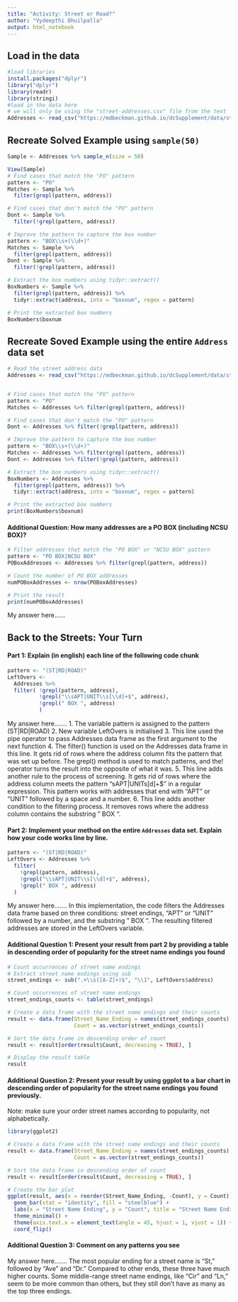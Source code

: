 ```yaml
---
title: "Activity: Street or Road?"
author: "Vydeepthi Dhuilpalla"
output: html_notebook
---
```


## Load in the data

```r
#load libraries 
install.packages("dplyr")                                
library("dplyr")  
library(readr)
library(stringi)
#load in the data here 
# we will only be using the "street-addresses.csv" file from the text
Addresses <- read_csv("https://mdbeckman.github.io/dcSupplement/data/street-addresses.csv")


```

## Recreate Solved Example using `sample(50)`

```r
Sample <- Addresses %>% sample_n(size = 50)

View(Sample)
# Find cases that match the "PO" pattern
pattern <- "PO"
Matches <- Sample %>% 
  filter(grepl(pattern, address))

# Find cases that don't match the "PO" pattern
Dont <- Sample %>% 
  filter(!grepl(pattern, address))

# Improve the pattern to capture the box number
pattern <- "BOX\\s+(\\d+)"
Matches <- Sample %>% 
  filter(grepl(pattern, address))
Dont <- Sample %>% 
  filter(!grepl(pattern, address))

# Extract the box numbers using tidyr::extract()
BoxNumbers <- Sample %>%
  filter(grepl(pattern, address)) %>%
  tidyr::extract(address, into = "boxnum", regex = pattern)

# Print the extracted box numbers
BoxNumbers$boxnum

```

## Recreate Soved Example using the entire `Address` data set

```r
# Read the street address data
Addresses <- read_csv("https://mdbeckman.github.io/dcSupplement/data/street-addresses.csv")


# Find cases that match the "PO" pattern
pattern <- "PO"
Matches <- Addresses %>% filter(grepl(pattern, address))

# Find cases that don't match the "PO" pattern
Dont <- Addresses %>% filter(!grepl(pattern, address))

# Improve the pattern to capture the box number
pattern <- "BOX\\s+(\\d+)"
Matches <- Addresses %>% filter(grepl(pattern, address))
Dont <- Addresses %>% filter(!grepl(pattern, address))

# Extract the box numbers using tidyr::extract()
BoxNumbers <- Addresses %>%
  filter(grepl(pattern, address)) %>%
  tidyr::extract(address, into = "boxnum", regex = pattern)

# Print the extracted box numbers
print(BoxNumbers$boxnum)


```

#### Additional Question: How many addresses are a PO BOX (including NCSU BOX)? 

```r
# Filter addresses that match the "PO BOX" or "NCSU BOX" pattern
pattern <- "PO BOX|NCSU BOX"
POBoxAddresses <- Addresses %>% filter(grepl(pattern, address))

# Count the number of PO BOX addresses
numPOBoxAddresses <- nrow(POBoxAddresses)

# Print the result
print(numPOBoxAddresses)

```

My answer here...... 


## Back to the Streets: Your Turn

#### Part 1: Explain (in english) each line of the following code chunk

```r
pattern <- "(ST|RD|ROAD)"
LeftOvers <-
  Addresses %>% 
  filter( !grepl(pattern, address),
          !grepl("\\sAPT|UNIT\\s[\\d]+$", address),
          !grepl(" BOX ", address)
          )
```

My answer here.......
1. The variable pattern is assigned to the pattern (ST|RD|ROAD) 
2. New variable LeftOvers is initialised
3. This line used the pipe operator to pass Addresses data frame as the first argument to the next function 
4. The filter() function is used on the Addresses data frame in this line. It gets rid of rows where the address column fits the pattern that was set up before. The grepl() method is used to match patterns, and the! operator turns the result into the opposite of what it was.
5. This line adds another rule to the process of screening. It gets rid of rows where the address column meets the pattern "sAPT|UNITs[d]+$" in a regular expression. This pattern works with addresses that end with "APT" or "UNIT" followed by a space and a number.
6. This line adds another condition to the filtering process. It removes rows where the address column contains the substring " BOX ".

#### Part 2: Implement your method on the entire `Addresses` data set. Explain how your code works line by line.

```r

pattern <- "(ST|RD|ROAD)"
LeftOvers <- Addresses %>%
  filter(
    !grepl(pattern, address),
    !grepl("\\sAPT|UNIT\\s[\\d]+$", address),
    !grepl(" BOX ", address)
  )


```

My answer here.......
In this implementation, the code filters the Addresses data frame based on three conditions: street endings, "APT" or "UNIT" followed by a number, and the substring " BOX ". The resulting filtered addresses are stored in the LeftOvers variable.

#### Additional Question 1: Present your result from part 2 by providing a table in descending order of popularity for the street name endings you found

```r
# Count occurrences of street name endings
# Extract street name endings using sub
street_endings <- sub(".+\\s([A-Z]+)$", "\\1", LeftOvers$address)

# Count occurrences of street name endings
street_endings_counts <- table(street_endings)

# Create a data frame with the street name endings and their counts
result <- data.frame(Street_Name_Ending = names(street_endings_counts),
                     Count = as.vector(street_endings_counts))

# Sort the data frame in descending order of count
result <- result[order(result$Count, decreasing = TRUE), ]

# Display the result table
result


```

#### Additional Question 2: Present your result by using ggplot to a bar chart in descending order of popularity for the street name endings you found previously.

Note: make sure your order street names according to popularity, not alphabetically.

```r
library(ggplot2)

# Create a data frame with the street name endings and their counts
result <- data.frame(Street_Name_Ending = names(street_endings_counts),
                     Count = as.vector(street_endings_counts))

# Sort the data frame in descending order of count
result <- result[order(result$Count, decreasing = TRUE), ]

# Create the bar plot
ggplot(result, aes(x = reorder(Street_Name_Ending, -Count), y = Count)) +
  geom_bar(stat = "identity", fill = "steelblue") +
  labs(x = "Street Name Ending", y = "Count", title = "Street Name Endings Popularity") +
  theme_minimal() +
  theme(axis.text.x = element_text(angle = 45, hjust = 1, vjust = 1)) +
  coord_flip()


```

#### Additional Question 3: Comment on any patterns you see

My answer here.......
The most popular ending for a street name is "St," followed by "Ave" and "Dr." Compared to other ends, these three have much higher counts.
Some middle-range street name endings, like "Cir" and "Ln," seem to be more common than others, but they still don't have as many as the top three endings.
